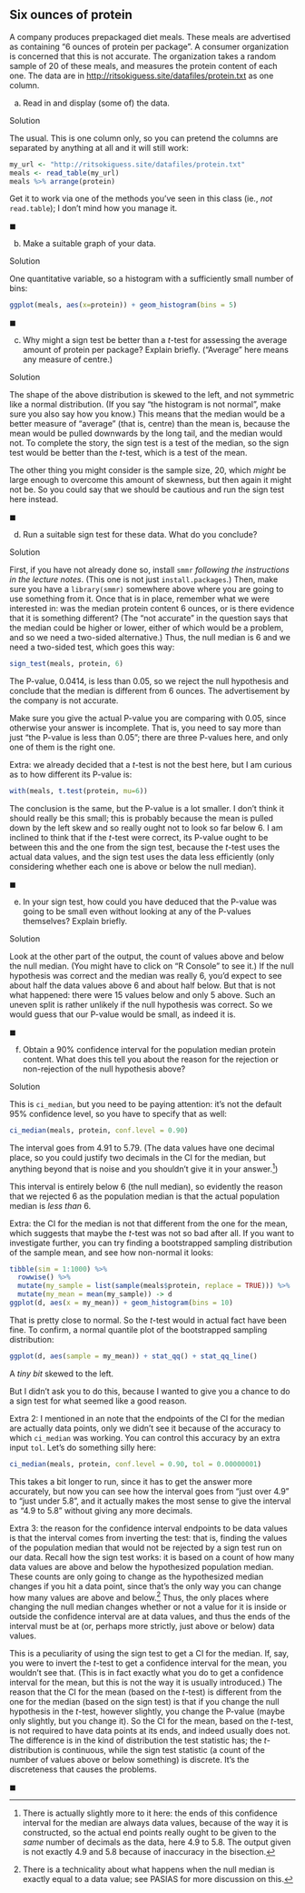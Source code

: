 ## Six ounces of protein

 A company produces prepackaged  diet meals. These meals are advertised as containing "6 ounces of protein per package". A consumer organization is concerned that this is not accurate. The organization takes a random sample of 20 of these meals, and measures the protein content of each one. The data are in [http://ritsokiguess.site/datafiles/protein.txt](http://ritsokiguess.site/datafiles/protein.txt)
as one column. 



(a) Read in and display (some of) the data.

Solution


The usual. This is one column only, so you can pretend the columns are separated by anything at all and it will still work:

```r
my_url <- "http://ritsokiguess.site/datafiles/protein.txt"
meals <- read_table(my_url)
meals %>% arrange(protein)
```
Get it to work via one of the methods you've seen in this class (ie., *not* `read.table`); I don't mind how you manage it.


$\blacksquare$


(b) Make a suitable graph of your data.

Solution


One quantitative variable, so a histogram with a sufficiently small number of bins:

```r
ggplot(meals, aes(x=protein)) + geom_histogram(bins = 5)
```


$\blacksquare$


(c) Why might a sign test be better than a $t$-test for assessing the average amount of protein per package? Explain briefly. ("Average" here means any measure of centre.)

Solution


The shape of the above distribution is skewed to the left, and not symmetric like a normal distribution. (If you say "the histogram is not normal", make sure you also say how you know.) This means that the median would be a better measure of "average" (that is, centre) than the mean is, because the mean would be pulled downwards by the long tail, and the median would not. To complete the story, the sign test is a test of the median, so the sign test would be better than the $t$-test, which is a test of the mean.

The other thing you might consider is the sample size, 20, which *might* be large enough to overcome this amount of skewness, but then again it might not be. So you could say that we should be cautious and run the sign test here instead.


$\blacksquare$


(d) Run a suitable sign test for these data. What do you conclude?

Solution


First, if you have not already done so, install `smmr` *following the instructions in the lecture notes*. (This one is not just `install.packages`.) Then, make sure you have a `library(smmr)` somewhere above where you are going to use something from it. Once that is in place, remember what we were interested in: was the median protein content 6 ounces, or is there evidence that it is something different? (The "not accurate" in the question says that the median could be higher or lower, either of which would be a problem, and so we need a two-sided alternative.) Thus, the null median is 6 and we need a two-sided test, which goes this way:

```r
sign_test(meals, protein, 6)
```

The P-value, 0.0414, is less than 0.05, so we reject the null hypothesis and conclude that the median is different from 6 ounces. The advertisement by the company is not accurate. 

Make sure you give the actual P-value you are comparing with 0.05, since otherwise your answer is incomplete. That is, you need to say more than just "the P-value is less than 0.05"; there are three P-values here, and only one of them is the right one.

Extra: we already decided that a $t$-test is not the best here, but I am curious as to how different its P-value is:

```r
with(meals, t.test(protein, mu=6))
```

The conclusion is the same, but the P-value is a lot smaller. I don't think it should really be this small; this is probably because the mean is pulled down by the left skew and so really ought not to look so far below 6. I am inclined to think that if the $t$-test were correct, its P-value ought to be between this and the one from the sign test, because the $t$-test uses the actual data values, and the sign test uses the data less efficiently (only considering whether each one is above or below the null median).

$\blacksquare$


(e) In your sign test, how could you have deduced that the P-value was going to be small even without looking at any of the P-values themselves? Explain briefly.

Solution


Look at the other part of the output, the count of values above and below the null median. (You might have to click on "R Console" to see it.) If the null hypothesis was correct and the median was really 6, you'd expect to see about half the data values above 6 and about half below. But that is not what happened: there were 15 values below and only 5 above. Such an uneven split is rather unlikely if the null hypothesis was correct. So we would guess that our P-value would be small, as indeed it is.


$\blacksquare$


(f) Obtain a 90% confidence interval for the population median protein content. What does this tell you about the reason for the rejection or non-rejection of the null hypothesis above?

Solution


This is `ci_median`, but you need to be paying attention: it's not the default 95% confidence level, so you have to specify that as well:

```r
ci_median(meals, protein, conf.level = 0.90)
```
The interval goes from 4.91 to 5.79. (The data values have one decimal place, so you could justify two decimals in the CI for the median, but anything beyond that is noise and you shouldn't give it in your answer.^[There is actually slightly more to it here: the ends of this confidence interval for the median are always data values, because of the way it is constructed, so the actual end points really ought to be given to the *same* number of decimals as the data, here 4.9 to 5.8. The output given is not exactly 4.9 and 5.8 because of inaccuracy in the bisection.])

This interval is entirely below 6 (the null median), so evidently the reason that we rejected 6 as the population median is that the actual population median is *less than* 6. 

Extra: the CI for the median is not that different from the one for the mean, which suggests that maybe the $t$-test was not so bad after all. If you want to investigate further, you can try finding a bootstrapped sampling distribution of the sample mean, and see how non-normal it looks:

```r
tibble(sim = 1:1000) %>% 
  rowwise() %>% 
  mutate(my_sample = list(sample(meals$protein, replace = TRUE))) %>% 
  mutate(my_mean = mean(my_sample)) -> d
ggplot(d, aes(x = my_mean)) + geom_histogram(bins = 10)
```

That is pretty close to normal. So the $t$-test would in actual fact have been fine. To confirm, a normal quantile plot of the bootstrapped sampling distribution:

```r
ggplot(d, aes(sample = my_mean)) + stat_qq() + stat_qq_line()
```
A *tiny bit* skewed to the left.

But I didn't ask you to do this, because I wanted to give you a chance to do a sign test for what seemed like a good reason. 

Extra 2: I mentioned in an note that the endpoints of the CI for the median are actually data points, only we didn't see it because of the accuracy to which `ci_median` was working. You can control this accuracy by an extra input `tol`. Let's do something silly here:

```r
ci_median(meals, protein, conf.level = 0.90, tol = 0.00000001)
```

This takes a bit longer to run, since it has to get the answer more accurately, but now you can see how the interval goes from "just over 4.9" to "just under 5.8", and it actually makes the most sense to give the interval as "4.9 to 5.8" without giving any more decimals.

Extra 3: the reason for the confidence interval endpoints to be data values is that the interval comes from inverting the test: that is, finding the values of the population median that would not be rejected by a sign test run on our data. Recall how the sign test works: it is based on a count of how many data values are above and below the hypothesized population median. These counts are only going to change as the hypothesized median changes if you hit a data point, since that's the only way you can change how many values are above and below.^[There is a technicality about what happens when the null median is exactly equal to a data value; see PASIAS for more discussion on this.] Thus, the only places where changing the null median changes whether or not a value for it is inside or outside the confidence interval are at data values, and thus the ends of the interval must be at (or, perhaps more strictly, just above or below) data values.

This is a peculiarity of using the sign test to get a CI for the median. If, say, you were to invert the $t$-test to get a confidence interval for the mean, you wouldn't see that. (This is in fact exactly what you do to get a confidence interval for the mean, but this is not the way it is usually introduced.) The reason that the CI for the mean (based on the $t$-test) is different from the one for the median (based on the sign test) is that if you change the null hypothesis in the $t$-test, however slightly, you change the P-value (maybe only slightly, but you change it). So the CI for the mean, based on the $t$-test, is not required to have data points at its ends, and indeed usually does not.  The difference is in the kind of distribution the test statistic has; the $t$-distribution is continuous, while the sign test statistic (a count of the number of values above or below something) is discrete. It's the discreteness that causes the problems.


$\blacksquare$



